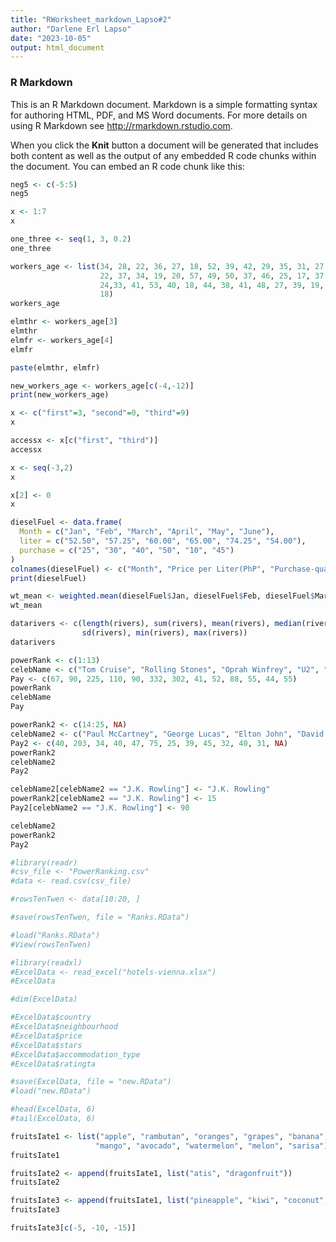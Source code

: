 ```yaml
---
title: "RWorksheet_markdown_Lapso#2"
author: "Darlene Erl Lapso"
date: "2023-10-05"
output: html_document
---
```



### R Markdown

This is an R Markdown document. Markdown is a simple formatting syntax for authoring HTML, PDF, and MS Word documents. For more details on using R Markdown see <http://rmarkdown.rstudio.com>.

When you click the **Knit** button a document will be generated that includes both content as well as the output of any embedded R code chunks within the document. You can embed an R code chunk like this:

```r
neg5 <- c(-5:5)
neg5

```
```r
x <- 1:7
x
```

```r
one_three <- seq(1, 3, 0.2)
one_three
```

```r
workers_age <- list(34, 28, 22, 36, 27, 18, 52, 39, 42, 29, 35, 31, 27,
                    22, 37, 34, 19, 20, 57, 49, 50, 37, 46, 25, 17, 37, 43, 53, 41, 51, 35,
                    24,33, 41, 53, 40, 18, 44, 38, 41, 48, 27, 39, 19, 30, 61, 54, 58, 26,
                    18)
workers_age
```
```r
elmthr <- workers_age[3]
elmthr
elmfr <- workers_age[4]
elmfr
```

```r
paste(elmthr, elmfr)
```

```r
new_workers_age <- workers_age[c(-4,-12)]
print(new_workers_age)
```
```r
x <- c("first"=3, "second"=0, "third"=9)
x
```

```r
accessx <- x[c("first", "third")]
accessx
```

```r
x <- seq(-3,2)
x 
```

```r
x[2] <- 0
x
```

```r
dieselFuel <- data.frame(
  Month = c("Jan", "Feb", "March", "April", "May", "June"),
  liter = c("52.50", "57.25", "60.00", "65.00", "74.25", "54.00"),
  purchase = c("25", "30", "40", "50", "10", "45")
)
colnames(dieselFuel) <- c("Month", "Price per Liter(PhP", "Purchase-quantity(Liters)")
print(dieselFuel)

```

```r
wt_mean <- weighted.mean(dieselFuel$Jan, dieselFuel$Feb, dieselFuel$March, dieselFuel$Apr, dieselFuel$May, dieselFuel$June)
wt_mean

```

```r
datarivers <- c(length(rivers), sum(rivers), mean(rivers), median(rivers), var(rivers),
                sd(rivers), min(rivers), max(rivers))
datarivers
```
```r
powerRank <- c(1:13)
celebName <- c("Tom Cruise", "Rolling Stones", "Oprah Winfrey", "U2", "Tiger Woods", "Steven Spielberg", "Howard Stern", "50 Cent", "Cast of the Sopranos", "Dan Brown", "Bruce Springsteen", "Donald Trump", "Muhammad Ali")
Pay <- c(67, 90, 225, 110, 90, 332, 302, 41, 52, 88, 55, 44, 55)
powerRank
celebName
Pay
```
```r
powerRank2 <- c(14:25, NA)
celebName2 <- c("Paul McCartney", "George Lucas", "Elton John", "David Letterman", "Phil Mickelson", "J.K. Rowling", "Brad Pitt", "Peter Jackson", "Dr. Phil McGraw", "Jay Leno", "Celine Dion", "Kobe Bryant", NA)
Pay2 <- c(40, 203, 34, 40, 47, 75, 25, 39, 45, 32, 40, 31, NA)
powerRank2
celebName2
Pay2
```
```r
celebName2[celebName2 == "J.K. Rowling"] <- "J.K. Rowling"
powerRank2[celebName2 == "J.K. Rowling"] <- 15
Pay2[celebName2 == "J.K. Rowling"] <- 90

celebName2
powerRank2
Pay2
```
```r
#library(readr)
#csv_file <- "PowerRanking.csv"
#data <- read.csv(csv_file)

#rowsTenTwen <- data[10:20, ]

#save(rowsTenTwen, file = "Ranks.RData")

#load("Ranks.RData")
#View(rowsTenTwen)
```

```r
#library(readxl)
#ExcelData <- read_excel("hotels-vienna.xlsx")
#ExcelData
```

```r
#dim(ExcelData)
```
```r
#ExcelData$country
#ExcelData$neighbourhood
#ExcelData$price
#ExcelData$stars
#ExcelData$accommodation_type
#ExcelData$ratingta
```

```r
#save(ExcelData, file = "new.RData")
#load("new.RData")
```

```r
#head(ExcelData, 6)
#tail(ExcelData, 6)
```
```r
fruitsIate1 <- list("apple", "rambutan", "oranges", "grapes", "banana", 
                   "mango", "avocado", "watermelon", "melon", "sarisa")
fruitsIate1
```
```r
fruitsIate2 <- append(fruitsIate1, list("atis", "dragonfruit"))
fruitsIate2
```

```r
fruitsIate3 <- append(fruitsIate1, list("pineapple", "kiwi", "coconut", "lychee", "strawberry"), after = 5)
fruitsIate3
```
```r
fruitsIate3[c(-5, -10, -15)]
```
